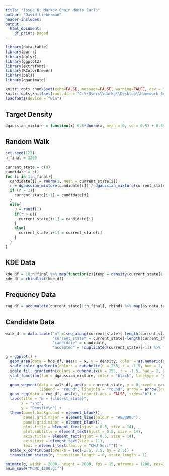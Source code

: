 ```yaml
---
title: "Issue 6: Markov Chain Monte Carlo"
author: "David Lieberman"
header-includes:
output:
  html_document:
    df_print: paged
---
```


```r
library(data.table)
library(purrr)
library(dplyr)
library(ggplot2)
library(extrafont)
library(RColorBrewer)
library(pals)
library(gganimate)

knitr::opts_chunk$set(echo=FALSE, message=FALSE, warning=FALSE, dev = "svg")
knitr::opts_knit$set(root.dir = "C:\\Users\\darkg\\Desktop\\Homework Scans\\2020Sm_ART167\\newsletter\\issue6")
loadfonts(device = "win")
```

## Target Density
```r
dgaussian_mixture = function(x) 0.5*dnorm(x, mean = 0, sd = 0.5) + 0.5*dnorm(x, mean = 3, sd = 1)
```

## Random Walk
```r
set.seed(123)
n_final = 1200

current_state = c(0)
candidate = c()
for (i in 1:n_final){
  candidate[i] = rnorm(1, mean = current_state[i])
  r = dgaussian_mixture(candidate[i]) / dgaussian_mixture(current_state[i])
  if (r > 1){
    current_state[i+1] = candidate[i]
  }
  else{
    u = runif(1)
    if(r > u){
      current_state[i+1] = candidate[i]
    }
    else{
      current_state[i+1] = current_state[i]
    }
  }
}
```

## KDE Data
```r
kde_df = 10:n_final %>% map(function(z){temp = density(current_state[1:z], n = 1000); return(data.table("n" = z, "x" = temp$x, "density" = temp$y)) })
kde_df = rbindlist(kde_df)
```

## Frequency Data
```r
rug_df = accumulate(current_state[1:n_final], rbind) %>% map(as.data.table) %>% rbindlist(idcol = TRUE) %>% setnames(c("n", "x")) %>% filter(n >= 10)
```

## Candidate Data
```r
walk_df = data.table("n" = seq_along(current_state)[-length(current_state)],
                     "current_state" = current_state[-length(current_state)],
                     "candidate" = candidate,
                     "accepted" = !duplicated(current_state)[-1]) %>% filter(n >= 10 & n <= n_final)
```

```r
g = ggplot() + 
  geom_area(data = kde_df, aes(x = x, y = density, color = as.numeric(n), fill = as.numeric(n)), size = 1.5, alpha = 0.75, show.legend = FALSE) +
  scale_color_gradientn(colors = cubehelix(n = 255, r = -1.5, hue = 2, gamma = 0.8)[25:220]) +
  scale_fill_gradientn(colors = cubehelix(n = 255, r = -1.5, hue = 2, gamma = 0.8)[25:220]) +
  stat_function(fun = dgaussian_mixture, color = "black", linetype = "dashed", size = 1.5) +

  geom_segment(data = walk_df, aes(x = current_state, y = 0, xend = candidate, yend = 0), color = fifelse(walk_df$accepted, "green", "red"),
               lineend = "round", linejoin = "round", arrow = arrow(length = unit(0.03, "npc")), size = 1) +
  geom_rug(data = rug_df, aes(x), inherit.aes = FALSE, sides="b") +
  labs(title = "N = {closest_state}",
       x = "\nx",
       y = "Density\n") +
  theme(panel.background = element_blank(),
        panel.grid.major = element_line(colour = "#808080"),
        panel.grid.minor = element_blank(),
        plot.title = element_text(hjust = 0.5, size = 14),
        plot.subtitle = element_text(hjust = 0.5, size = 14),
        axis.title = element_text(hjust = 0.5, size = 14),
        axis.text = element_text(size = 11),
        text = element_text(family = "CMU Serif")) +
  scale_x_continuous(breaks = seq(-2.5, 7.5, by = 2.5)) +
  transition_states(n, transition_length = 0, state_length = 1)

animate(g, width = 2000, height = 2000, fps = 15, nframes = 1200, res=300)
anim_save("MCMC_1200.gif")
```